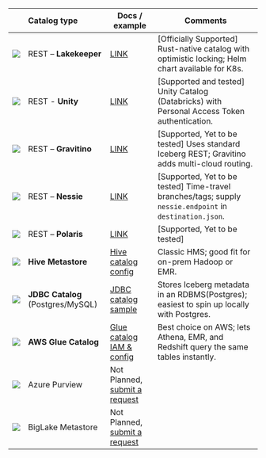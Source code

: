 |                                                                           | Catalog type                      | Docs / example                                                                                           | Comments                                                                                          |
| ------------------------------------------------------------------------- | :-------------------------------- | -------------------------------------------------------------------------------------------------------- | ------------------------------------------------------------------------------------------------- |
| <img src="/img/logo/lakekeeper.webp"  className="mt-3"  height={20} />          | REST – **Lakekeeper**             | [LINK](/docs/writers/iceberg/catalog/rest?rest-catalog=lakekeeper)                                              | [Officially Supported] Rust-native catalog with optimistic locking; Helm chart available for K8s. |
| <img src="/img/logo/unity.webp"  className="mt-3"  height={20} />          | REST - **Unity**            | [LINK](/docs/writers/iceberg/unity-catalog)                                               | [Supported and tested] Unity Catalog (Databricks) with Personal Access Token authentication. | 
| <img src="/img/logo/gravitino.svg"  className="mt-3"  height={20} />      | REST – **Gravitino**              | [LINK](/docs/writers/iceberg/catalog/rest?rest-catalog=gravitino)                                               | [Supported, Yet to be tested] Uses standard Iceberg REST; Gravitino adds multi-cloud routing.                |
| <img src="/img/logo/nessie.webp"  className="mt-3"  height={20} />         | REST – **Nessie**                 | [LINK](/docs/writers/iceberg/catalog/rest?rest-catalog=nessie)                                                  | [Supported, Yet to be tested] Time-travel branches/tags; supply `nessie.endpoint` in `destination.json`.     |
| <img src="/img/logo/polaris.webp"  className="mt-3"  height={20} />        | REST – **Polaris**                | [LINK](/docs/writers/iceberg/catalog/rest?rest-catalog=polaris)                                                 | [Supported, Yet to be tested]                                                                                |
| <img src="/img/logo/hive.webp"  className="mt-3"  height={20} />           | **Hive Metastore**                | [Hive catalog config](/docs/writers/iceberg/catalog/hive)                                                | Classic HMS; good fit for on-prem Hadoop or EMR.                                                  |
| <img src="/img/logo/jdbc.webp"  className="mt-3"  height={20} />          | **JDBC Catalog** (Postgres/MySQL) | [JDBC catalog sample](/docs/writers/iceberg/catalog/jdbc)                                                | Stores Iceberg metadata in an RDBMS(Postgres); easiest to spin up locally with Postgres.          |
| <img src="/img/logo/glue.svg"  className="mt-3"  height={20} />           | **AWS Glue Catalog**              | [Glue catalog IAM & config](/docs/writers/iceberg/catalog/glue)                                          | Best choice on AWS; lets Athena, EMR, and Redshift query the same tables instantly.               |
| <img src="/img/logo/purview.webp"  className="mt-3"  height={20} />        | Azure Purview                     | Not Planned, [submit a request](https://github.com/datazip-inc/olake/issues/new?template=new-feature.md) |
| <img src="/img/logo/metastore.webp"  className="mt-3 mr-2"  height={20} /> | BigLake Metastore                 | Not Planned, [submit a request](https://github.com/datazip-inc/olake/issues/new?template=new-feature.md) |

